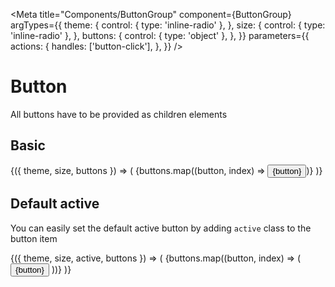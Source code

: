 

<Meta
  title="Components/ButtonGroup"
  component={ButtonGroup}
  argTypes={{
    theme: {
      control: { type: 'inline-radio' },
    },
    size: {
      control: { type: 'inline-radio' },
    },
    buttons: {
      control: { type: 'object' },
    },
  }}
  parameters={{
    actions: {
      handles: ['button-click'],
    },
  }}
/>

# Button

<ArgsTable of={ButtonGroup} />

All buttons have to be provided as children elements

## Basic

<Canvas withSource={SourceState.OPEN}>
  <Story
    name="Basic"
    args={{
      theme: 'dark',
      size: 'default',
      buttons: ['Button1', 'Button2', 'Button3', 'Button4', 'Button5'],
    }}
  >
    {({ theme, size, buttons }) => (
      <lp-button-group
        key={buttons.toString()}
        theme={theme === 'dark' ? undefined : theme}
        size={size === 'default' ? undefined : size}
      >
        {buttons.map((button, index) => <button key={index}>{button}</button>)}
      </lp-button-group>
    )}
  </Story>
</Canvas>

## Default active

You can easily set the default active button by adding `active` class to the button item

<Canvas withSource={SourceState.OPEN}>
  <Story
    name="Default active"
    args={{
      theme: 'dark',
      size: 'default',
      active: 2,
      buttons: ['Button1', 'Button2', 'Button3', 'Button4', 'Button5'],
    }}
  >
    {({ theme, size, active, buttons }) => (
      <lp-button-group
        key={`${buttons.toString()}-${active}`}
        theme={theme === 'dark' ? undefined : theme}
        size={size === 'default' ? undefined : size}
      >
        {buttons.map((button, index) => (
          <button key={index} class={index === active - 1 ? 'active' : undefined}>{button}</button>
        ))}
      </lp-button-group>
    )}
  </Story>
</Canvas>
